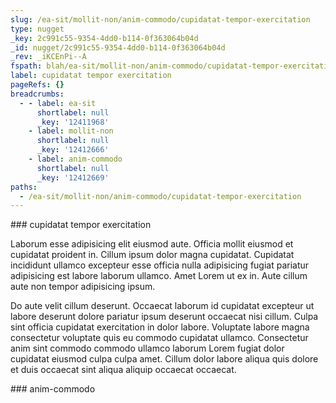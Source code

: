 ```yaml
---
slug: /ea-sit/mollit-non/anim-commodo/cupidatat-tempor-exercitation
type: nugget
_key: 2c991c55-9354-4dd0-b114-0f363064b04d
_id: nugget/2c991c55-9354-4dd0-b114-0f363064b04d
_rev: _iKCEnPi--A
fspath: blah/ea-sit/mollit-non/anim-commodo/cupidatat-tempor-exercitation.md
label: cupidatat tempor exercitation
pageRefs: {}
breadcrumbs:
  - - label: ea-sit
      shortlabel: null
      _key: '12411968'
    - label: mollit-non
      shortlabel: null
      _key: '12412666'
    - label: anim-commodo
      shortlabel: null
      _key: '12412669'
paths:
  - /ea-sit/mollit-non/anim-commodo/cupidatat-tempor-exercitation
---
```


<NuggetArea>
<Nugget slug="/ea-sit/mollit-non/anim-commodo/cupidatat-tempor-exercitation" type="nugget" _key="2c991c55-9354-4dd0-b114-0f363064b04d" _id="nugget/2c991c55-9354-4dd0-b114-0f363064b04d" _rev="_iKCEnPi--A" fspath="blah/ea-sit/mollit-non/anim-commodo/cupidatat-tempor-exercitation.md" label="cupidatat tempor exercitation" paths="/ea-sit/mollit-non/anim-commodo/cupidatat-tempor-exercitation">
<NuggetBody>
### cupidatat tempor exercitation

Laborum esse adipisicing elit eiusmod aute. Officia mollit eiusmod et cupidatat proident in. Cillum ipsum dolor magna cupidatat. Cupidatat incididunt ullamco excepteur esse officia nulla adipisicing fugiat pariatur adipisicing est labore laborum ullamco. Amet Lorem ut ex in. Aute cillum aute non tempor adipisicing ipsum.

Do aute velit cillum deserunt. Occaecat laborum id cupidatat excepteur ut labore deserunt dolore pariatur ipsum deserunt occaecat nisi cillum. Culpa sint officia cupidatat exercitation in dolor labore. Voluptate labore magna consectetur voluptate quis eu commodo cupidatat ullamco. Consectetur anim sint commodo commodo ullamco laborum Lorem fugiat dolor cupidatat eiusmod culpa culpa amet. Cillum dolor labore aliqua quis dolore et duis occaecat sint aliqua aliquip occaecat occaecat.

</NuggetBody>
<Breadcrumbs>
<Crumbs>
<Crumb _key="12411968" label="ea-sit" /><Crumb _key="12412666" label="mollit-non" /><Crumb _key="12412669" label="anim-commodo" />
</Crumbs>
</Breadcrumbs>
</Nugget>

<NuggetsInbound>
</NuggetsInbound>
<NuggetsOutbound>
</NuggetsOutbound>
</NuggetArea>
<PassagesInbound>
<Passage direction="inbound" type="passage" _key="12412669" _id="passage/12412669" _rev="_iKCEnPi---" label="anim-commodo" passage="anim-commodo" fspath="blah/ea-sit/mollit-non/anim-commodo" paths="/ea-sit/mollit-non/anim-commodo" slug="/ea-sit/mollit-non/anim-commodo">
<NuggetBody>
### anim-commodo

</NuggetBody>
<Breadcrumbs>
<Crumbs>
<Crumb _key="12411968" label="ea-sit" /><Crumb _key="12412666" label="mollit-non" />
</Crumbs>
</Breadcrumbs>
</Passage>

</PassagesInbound>
<PassagesOutbound>
</PassagesOutbound>